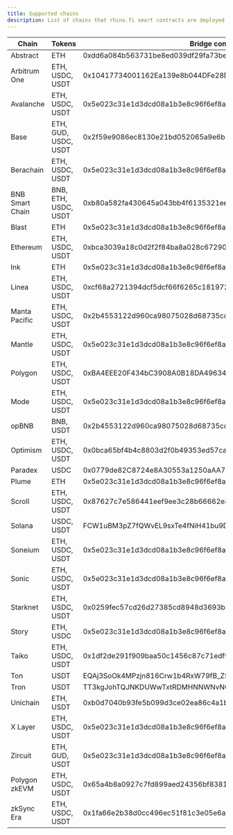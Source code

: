 ```yaml
---
title: Supported chains
description: List of chains that rhino.fi smart contracts are deployed on and tokens supported
---
```


| Chain | Tokens | Bridge contract address
|---|---|---|
| Abstract | ETH | 0xdd6a084b563731be8ed039df29fa73bebdaaea2c
| Arbitrum One | ETH, USDC, USDT | 0x10417734001162Ea139e8b044DFe28DbB8B28ad0
| Avalanche | ETH, USDC, USDT | 0x5e023c31e1d3dcd08a1b3e8c96f6ef8aa8fcacd1
| Base | ETH, GUD, USDC, USDT | 0x2f59e9086ec8130e21bd052065a9e6b2497bb102
| Berachain | ETH, USDC, USDT | 0x5e023c31e1d3dcd08a1b3e8c96f6ef8aa8fcacd1
| BNB Smart Chain | BNB, ETH, USDC, USDT | 0xb80a582fa430645a043bb4f6135321ee01005fef
| Blast | ETH | 0x5e023c31e1d3dcd08a1b3e8c96f6ef8aa8fcacd1
| Ethereum | ETH, USDC, USDT | 0xbca3039a18c0d2f2f84ba8a028c67290bc045afa
| Ink | ETH | 0x5e023c31e1d3dcd08a1b3e8c96f6ef8aa8fcacd1
| Linea | ETH, USDC, USDT | 0xcf68a2721394dcf5dcf66f6265c1819720f24528
| Manta Pacific | ETH, USDC, USDT | 0x2b4553122d960ca98075028d68735cc6b15deeb5
| Mantle | ETH, USDC, USDT | 0x5e023c31e1d3dcd08a1b3e8c96f6ef8aa8fcacd1
| Polygon | ETH, USDC, USDT | 0xBA4EEE20F434bC3908A0B18DA496348657133A7E
| Mode | ETH, USDC, USDT | 0x5e023c31e1d3dcd08a1b3e8c96f6ef8aa8fcacd1
| opBNB | BNB, USDT | 0x2b4553122d960ca98075028d68735cc6b15deeb5
| Optimism | ETH, USDC, USDT | 0x0bca65bf4b4c8803d2f0b49353ed57caaf3d66dc
| Paradex | USDC | 0x0779de82C8724e8A30553a1250aAA7109734eb69414c9CC815526a21960E9C6C
| Plume | ETH | 0x5e023c31e1d3dcd08a1b3e8c96f6ef8aa8fcacd1
| Scroll | ETH, USDC, USDT | 0x87627c7e586441eef9ee3c28b66662e897513f33
| Solana | USDC, USDT | FCW1uBM3pZ7fQWvEL9sxTe4fNiH41bu9DWX4ErTZ6aMq
| Soneium | ETH, USDC, USDT | 0x5e023c31e1d3dcd08a1b3e8c96f6ef8aa8fcacd1
| Sonic | ETH, USDC, USDT | 0x5e023c31e1d3dcd08a1b3e8c96f6ef8aa8fcacd1
| Starknet | ETH, USDC, USDT | 0x0259fec57cd26d27385cd8948d3693bbf26bed68ad54d7bdd1fdb901774ff0e8
| Story | ETH, USDC | 0x5e023c31e1d3dcd08a1b3e8c96f6ef8aa8fcacd1
| Taiko | ETH, USDC, USDT | 0x1df2de291f909baa50c1456c87c71edf9fb199d5
| Ton | USDT | EQAj3SoOk4MPzjn816Crw1b4RxW79fB_Z549tyCd9HIQV6b7
| Tron | USDT | TT3kgJohTQJNKDUWwTxtRDMHNNWNvNG3i4
| Unichain | ETH, USDT | 0xb0d7040b93fe5b099d3ce02ea86c4a1b695732d0
| X Layer | ETH, USDC, USDT | 0x5e023c31e1d3dcd08a1b3e8c96f6ef8aa8fcacd1
| Zircuit | ETH, GUD, USDT | 0x5e023c31e1d3dcd08a1b3e8c96f6ef8aa8fcacd1
| Polygon zkEVM | ETH, USDC, USDT | 0x65a4b8a0927c7fd899aed24356bf83810f7b9a3f
| zkSync Era | ETH, USDC, USDT | 0x1fa66e2b38d0cc496ec51f81c3e05e6a6708986f




